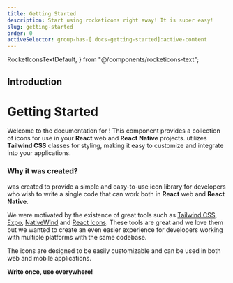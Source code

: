 ```yaml
---
title: Getting Started
description: Start using rocketicons right away! It is super easy!
slug: getting-started
order: 0
activeSelector: group-has-[.docs-getting-started]:active-content
---
```


  RocketIconsTextDefault,
} from "@/components/rocketicons-text";

## Introduction

# Getting Started

Welcome to the documentation for <RocketIconsTextDefault />!
This component provides a collection of icons for use in your <SiReact className="-mt-1 icon-sky-800" /> **React** web and **React Native** projects.
<RocketIconsTextDefault /> utilizes <SiTailwindcss className="-mt-1" /> **Tailwind
CSS** classes for styling, making it easy to customize and integrate into your
applications.

### Why it was created?

<RocketIconsTextDefault /> was created to provide a simple and easy-to-use icon
library for developers who wish to write a single code that can work both in
**React** web and **React Native**.

We were motivated by the existence of great
tools such as
<SiTailwindcss className="-mt-1" /> [Tailwind CSS](https://tailwindcss.com/),
<SiExpo className="-mt-1" /> [Expo](https://expo.dev/),
<SiReact className="-mt-1 icon-sky-500" /> [NativeWind](https://nativewind.dev) and
<SiReact className="-mt-1 icon-red-800" /> [React Icons](https://react-icons.github.io/react-icons/).
These tools are great and we love them but we wanted to create an even easier experience
for developers working with multiple platforms with the same codebase.

The icons are designed to be easily customizable and can be used in both web
and mobile applications.

**Write once, use everywhere!**

<Installation />

<Configuration />

<Customization />

<Contributing />
